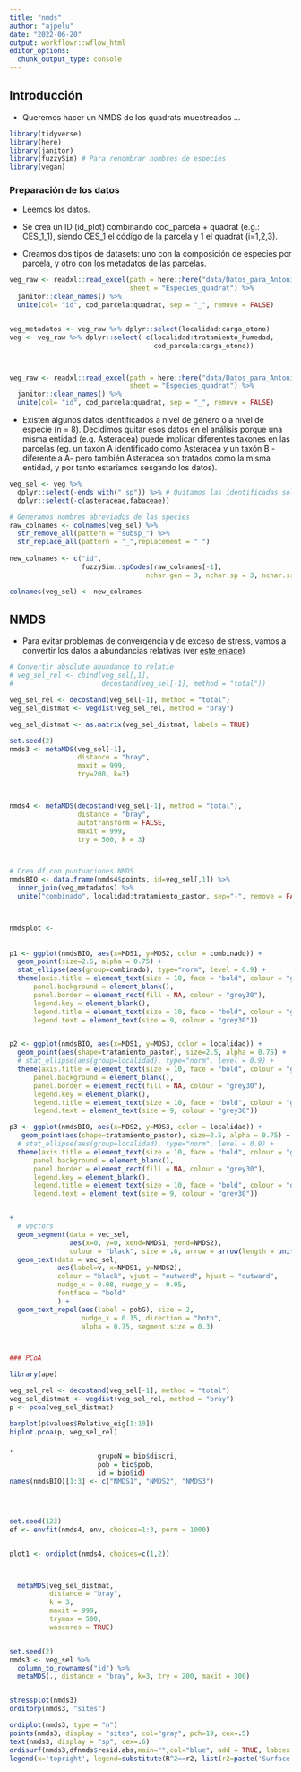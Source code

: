 ```yaml
---
title: "nmds"
author: "ajpelu"
date: "2022-06-20"
output: workflowr::wflow_html
editor_options:
  chunk_output_type: console
---
```


## Introducción

- Queremos hacer un NMDS de los quadrats muestreados ... 

```r
library(tidyverse)
library(here)
library(janitor)
library(fuzzySim) # Para renombrar nombres de especies 
library(vegan)

```

### Preparación de los datos 

- Leemos los datos. 

- Se crea un ID (id_plot) combinando cod_parcela + quadrat (e.g.: CES_1_1), siendo CES_1 el código de la parcela y 1 el quadrat (i=1,2,3). 

- Creamos dos tipos de datasets: uno con la composición de especies por parcela, y otro con los metadatos de las parcelas. 


```r
veg_raw <- readxl::read_excel(path = here::here("data/Datos_para_Antonio.xlsx"), 
                              sheet = "Especies_quadrat") %>% 
  janitor::clean_names() %>% 
  unite(col= "id", cod_parcela:quadrat, sep = "_", remove = FALSE)


veg_metadatos <- veg_raw %>% dplyr::select(localidad:carga_otono)
veg <- veg_raw %>% dplyr::select(-c(localidad:tratamiento_humedad,
                                    cod_parcela:carga_otono)) 



veg_raw <- readxl::read_excel(path = here::here("data/Datos_para_Antonio.xlsx"), 
                              sheet = "Especies_quadrat") %>% 
  janitor::clean_names() %>% 
  unite(col= "id", cod_parcela:quadrat, sep = "_", remove = FALSE)

```

- Existen algunos datos identificados a nivel de género o a nivel de especie (n = 8). Decidimos quitar esos datos en el análisis porque una misma entidad (e.g. Asteracea) puede implicar diferentes taxones en las parcelas (eg. un taxon A identificado como Asteracea y un taxón B -diferente a A- pero también Asteracea son tratados como la misma entidad, y por tanto estaríamos sesgando los datos). 


```r
veg_sel <- veg %>% 
  dplyr::select(-ends_with("_sp")) %>% # Quitamos las identificadas solo a nivel de género
  dplyr::select(-c(asteraceae,fabaceae))

# Generamos nombres abreviados de las species 
raw_colnames <- colnames(veg_sel) %>% 
  str_remove_all(pattern = "subsp_") %>% 
  str_replace_all(pattern = "_",replacement = " ") 
  
new_colnames <- c("id", 
                  fuzzySim::spCodes(raw_colnames[-1], 
                                  nchar.gen = 3, nchar.sp = 3, nchar.ssp = 3))

colnames(veg_sel) <- new_colnames


```


## NMDS 

- Para evitar problemas de convergencia y de exceso de stress, vamos a convertir los datos a abundancias relativas (ver [este enlace](https://rpubs.com/CPEL/NMDS)) 

```r

# Convertir absolute abundance to relatie 
# veg_sel_rel <- cbind(veg_sel[,1], 
#                      decostand(veg_sel[-1], method = "total"))

veg_sel_rel <- decostand(veg_sel[-1], method = "total")
veg_sel_distmat <- vegdist(veg_sel_rel, method = "bray")

veg_sel_distmat <- as.matrix(veg_sel_distmat, labels = TRUE)

set.seed(2)
nmds3 <- metaMDS(veg_sel[-1],
                 distance = "bray", 
                 maxit = 999, 
                 try=200, k=3)



nmds4 <- metaMDS(decostand(veg_sel[-1], method = "total"),
                 distance = "bray", 
                 autotransform = FALSE,
                 maxit = 999, 
                 try = 500, k = 3)



# Crea df con puntuaciones NMDS 
nmdsBIO <- data.frame(nmds4$points, id=veg_sel[,1]) %>% 
  inner_join(veg_metadatos) %>% 
  unite("combinado", localidad:tratamiento_pastor, sep="-", remove = FALSE)



nmdsplot <-
  
  
p1 <- ggplot(nmdsBIO, aes(x=MDS1, y=MDS2, color = combinado)) + 
  geom_point(size=2.5, alpha = 0.75) + 
  stat_ellipse(aes(group=combinado), type="norm", level = 0.9) + 
  theme(axis.title = element_text(size = 10, face = "bold", colour = "grey30"), 
      panel.background = element_blank(), 
      panel.border = element_rect(fill = NA, colour = "grey30"), 
      legend.key = element_blank(), 
      legend.title = element_text(size = 10, face = "bold", colour = "grey30"), 
      legend.text = element_text(size = 9, colour = "grey30")) 


p2 <- ggplot(nmdsBIO, aes(x=MDS1, y=MDS3, color = localidad)) + 
  geom_point(aes(shape=tratamiento_pastor), size=2.5, alpha = 0.75) +
  # stat_ellipse(aes(group=localidad), type="norm", level = 0.9) + 
  theme(axis.title = element_text(size = 10, face = "bold", colour = "grey30"), 
      panel.background = element_blank(), 
      panel.border = element_rect(fill = NA, colour = "grey30"), 
      legend.key = element_blank(), 
      legend.title = element_text(size = 10, face = "bold", colour = "grey30"), 
      legend.text = element_text(size = 9, colour = "grey30")) 

p3 <- ggplot(nmdsBIO, aes(x=MDS2, y=MDS3, color = localidad)) + 
   geom_point(aes(shape=tratamiento_pastor), size=2.5, alpha = 0.75) +
  # stat_ellipse(aes(group=localidad), type="norm", level = 0.9) + 
  theme(axis.title = element_text(size = 10, face = "bold", colour = "grey30"), 
      panel.background = element_blank(), 
      panel.border = element_rect(fill = NA, colour = "grey30"), 
      legend.key = element_blank(), 
      legend.title = element_text(size = 10, face = "bold", colour = "grey30"), 
      legend.text = element_text(size = 9, colour = "grey30")) 


+
  # vectors 
  geom_segment(data = vec_sel, 
               aes(x=0, y=0, xend=NMDS1, yend=NMDS2), 
               colour = "black", size = .8, arrow = arrow(length = unit(0.3,"cm"))) +
  geom_text(data = vec_sel, 
            aes(label=v, x=NMDS1, y=NMDS2),
            colour = "black", vjust = "outward", hjust = "outward",
            nudge_x = 0.08, nudge_y = -0.05,
            fontface = "bold"
            ) + 
  geom_text_repel(aes(label = pobG), size = 2, 
                  nudge_x = 0.15, direction = "both",
                  alpha = 0.75, segment.size = 0.3) 



### PCoA 

library(ape)

veg_sel_rel <- decostand(veg_sel[-1], method = "total")
veg_sel_distmat <- vegdist(veg_sel_rel, method = "bray")
p <- pcoa(veg_sel_distmat)

barplot(p$values$Relative_eig[1:10])
biplot.pcoa(p, veg_sel_rel)

,
                      grupoN = bio$discri,
                      pob = bio$pob,
                      id = bio$id) 
names(nmdsBIO)[1:3] <- c("NMDS1", "NMDS2", "NMDS3")




set.seed(123)
ef <- envfit(nmds4, env, choices=1:3, perm = 1000)


plot1 <- ordiplot(nmds4, choices=c(1,2))



  metaMDS(veg_sel_distmat,
          distance = "bray",
          k = 3,
          maxit = 999, 
          trymax = 500,
          wascores = TRUE)


set.seed(2)
nmds3 <- veg_sel %>% 
  column_to_rownames("id") %>% 
  metaMDS(., distance = "bray", k=3, try = 200, maxit = 300)


stressplot(nmds3)
orditorp(nmds3, "sites")

ordiplot(nmds3, type = "n")
points(nmds3, display = "sites", col="gray", pch=19, cex=.5)
text(nmds3, display = "sp", cex=.6)
ordisurf(nmds3,dfnmds$resid.abs,main="",col="blue", add = TRUE, labcex = .8)
legend(x='topright', legend=substitute(R^2==r2, list(r2=paste('Surface ',round(summary(or)$r.sq,3), sep=''))), box.col=NA, bty='n', cex=1)

```
